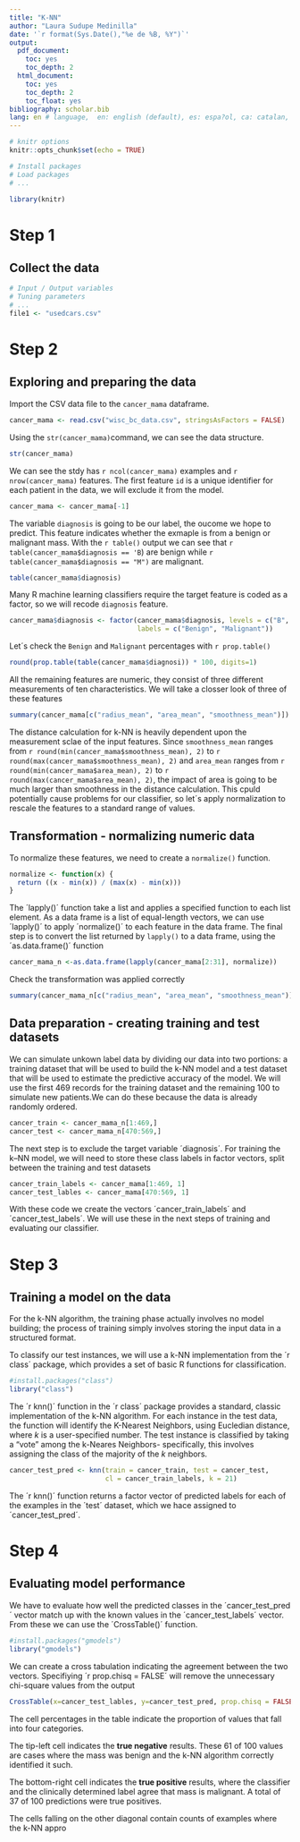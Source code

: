 ```yaml
---
title: "K-NN"
author: "Laura Sudupe Medinilla"
date: '`r format(Sys.Date(),"%e de %B, %Y")`'
output:
  pdf_document:
    toc: yes
    toc_depth: 2
  html_document:
    toc: yes
    toc_depth: 2
    toc_float: yes
bibliography: scholar.bib
lang: en # language,  en: english (default), es: espa?ol, ca: catalan, ..
---
```


```r
# knitr options
knitr::opts_chunk$set(echo = TRUE)

```

```r
# Install packages
# Load packages
# ...

library(knitr)
```

# Step 1

## Collect the data

```r
# Input / Output variables
# Tuning parameters
# ...
file1 <- "usedcars.csv"

```

# Step 2

## Exploring and preparing the data

Import the CSV data file to the `cancer_mama` dataframe.

```r
cancer_mama <- read.csv("wisc_bc_data.csv", stringsAsFactors = FALSE)
```

Using the `str(cancer_mama)`command, we can see the data structure. 

```r
str(cancer_mama)
```
We can see the stdy has `r ncol(cancer_mama)` examples and `r nrow(cancer_mama)`
features. The first feature `id` is a unique identifier for each patient in the data, we will
exclude it from the model.
```r
cancer_mama <- cancer_mama[-1]
```

The variable `diagnosis` is going to be our label, the oucome we hope to predict.
This feature indicates whether the exmaple is from a benign or malignant mass.
With the `r table()` output we can see that `r table(cancer_mama$diagnosis == 'B`)
are benign while `r table(cancer_mama$diagnosis == "M")` are malignant.
```r
table(cancer_mama$diagnosis)
```
Many R machine learning classifiers require the target feature is coded as a 
factor, so we will recode `diagnosis` feature.
```r
cancer_mama$diagnosis <- factor(cancer_mama$diagnosis, levels = c("B", "M"),
                                labels = c("Benign", "Malignant"))
```
Let´s check the `Benign` and `Malignant` percentages with `r prop.table()`
```r
round(prop.table(table(cancer_mama$diagnosi)) * 100, digits=1)
```
All the remaining features are numeric, they consist of three different 
measurements of ten characteristics. We will take a closser look of three of 
these features
```r
summary(cancer_mama[c("radius_mean", "area_mean", "smoothness_mean")])
```
The distance calculation for k-NN is heavily dependent upon the measurement 
sclae of the input features. Since `smoothness_mean` ranges from `r round(min(cancer_mama$smoothness_mean), 2)` 
to `r round(max(cancer_mama$smoothness_mean), 2)` and `area_mean` ranges from 
`r round(min(cancer_mama$area_mean), 2)` to `r round(max(cancer_mama$area_mean), 2)`,
the impact of area is going to be much larger than smoothness in the distance
calculation. This cpuld potentially cause problems for our classifier, so let´s
apply normalization to rescale the features to a standard range of values.

## Transformation - normalizing numeric data

To normalize these features, we need to create a `normalize()` function. 
```r
normalize <- function(x) {
  return ((x - min(x)) / (max(x) - min(x)))
}
```
The ´lapply()´ function take a list and applies a specified function to each list 
element. As a data frame is a list of equal-length vectors, we can use ´lapply()´
to apply ´normalize()´ to each feature in the data frame. The final step is to 
convert the list returned by `lapply()` to a data frame, using the ´as.data.frame()´
function
```r
cancer_mama_n <-as.data.frame(lapply(cancer_mama[2:31], normalize))
```
Check the transformation was applied correctly
```r
summary(cancer_mama_n[c("radius_mean", "area_mean", "smoothness_mean")])
```

## Data preparation - creating training and test datasets

We can simulate unkown label data by dividing our data into two portions: a
training dataset that will be used to build the k-NN model and a test dataset
that will be used to estimate the predictive accuracy of the model. We will use
the first 469 records for the training dataset and the remaining 100 to simulate
new patients.We can do these because the data is already randomly ordered.
```r
cancer_train <- cancer_mama_n[1:469,]
cancer_test <- cancer_mama_n[470:569,]
```

The next step is to exclude the target variable ´diagnosis´. For training the 
k--NN model, we will need to store these class labels in factor vectors, split 
between the training and test datasets
```r
cancer_train_labels <- cancer_mama[1:469, 1]
cancer_test_lables <- cancer_mama[470:569, 1]
```
With these code we create the vectors ´cancer_train_labels´ and ´cancer_test_labels´.
We will use these in the next steps of training and evaluating our classifier.

# Step 3

## Training a model on the data

For the k-NN algorithm, the training phase actually involves no model building; 
the process of training simply involves storing the input data in a structured 
format.

To classify our test instances, we will use a k-NN implementation from the ´r class´
package, which provides a set of basic R functions for classification. 

```r
#install.packages("class")
library("class")
```
The ´r knn()´ function in the ´r class´ package provides a standard, classic 
implementation of the k-NN algorithm. For each instance in the test data, the 
function will identify the K-Nearest Neighbors, using Eucledian distance, where 
*k* is a user-specified number. The test instance is classified by taking a "vote"
among the k-Neares Neighbors- specifically, this involves assigning the class of
the majority of the *k* neighbors.
```r
cancer_test_pred <- knn(train = cancer_train, test = cancer_test,
                        cl = cancer_train_labels, k = 21)
```
The ´r knn()´ function returns a factor vector of predicted labels for each of 
the examples in the ´test´ dataset, which we hace assigned to ´cancer_test_pred´.


# Step 4

## Evaluating model performance

We have to evaluate how well the predicted classes in the ´cancer_test_pred´ vector
match up with the known values in the ´cancer_test_labels´ vector. From these
we can use the ´CrossTable()´ function.
```r
#install.packages("gmodels")
library("gmodels")
```
We can create a cross tabulation indicating the agreement between the two vectors.
Specifiying ´r prop.chisq = FALSE´ will remove the unnecessary chi-square values
from the output
```r
CrossTable(x=cancer_test_lables, y=cancer_test_pred, prop.chisq = FALSE)
```
The cell percentages in the table indicate the proportion of values that fall 
into four categories.

The tip-left cell indicates the **true negative** results. These 61 of 100 values
are cases where the mass was benign and the k-NN algorithm correctly identified
it such. 

The bottom-right cell indicates the **true positive** results, where the
classifier and the clinically determined label agree that mass is malignant. A
total of 37 of 100 predictions were true positives.

The cells falling on the other diagonal contain counts of examples where the k-NN
appro
















